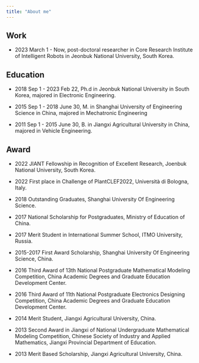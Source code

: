 ```yaml
---
title: "About me"
---
```


## Work
* 2023 March 1 - Now, post-doctoral researcher in Core Research Institute of Intelligent Robots in Jeonbuk National University, South Korea.

## Education
* 2018 Sep 1 - 2023 Feb 22, Ph.d in Jeonbuk National University in South Korea, majored in Electronic Engineering.

* 2015 Sep 1 - 2018 June 30, M. in Shanghai University of Engineering Science in China, majored in Mechatronic Engineering

* 2011 Sep 1 - 2015 June 30, B. in Jiangxi Agricultural University in China, majored in Vehicle Engineering.

## Award
* 2022 JIANT Fellowship in Recognition of Excellent Research, Joenbuk National University, South Korea.

* 2022 First place in Challenge of PlantCLEF2022, Università di Bologna, Italy.

* 2018 Outstanding Graduates, Shanghai University Of Engineering Science.

* 2017 National Scholarship for Postgraduates, Ministry of Education of China.

* 2017 Merit Student in International Summer School, ITMO University, Russia.

* 2015-2017 First Award Scholarship, Shanghai University Of Engineering Science, China.

* 2016 Third Award of 13th National Postgraduate Mathematical Modeling Competition, China Academic Degrees and Graduate Education Development Center.

* 2016 Third Award of 11th National Postgraduate Electronics Designing Competition, China Academic Degrees and Graduate Education Development Center.

* 2014 Merit Student, Jiangxi Agricultural University, China.

* 2013 Second Award in Jiangxi of National Undergraduate Mathematical Modeling Competition, Chinese Society of Industry and Applied Mathematics, Jiangxi Provincial Department of Education.

* 2013 Merit Based Scholarship, Jiangxi Agricultural University, China.